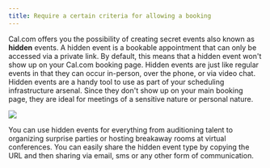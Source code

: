 ```yaml
---
title: Require a certain criteria for allowing a booking
---
```


Cal.com offers you the possibility of creating secret events also known as **hidden** events. A hidden event is a bookable appointment that can only be accessed via a private link. By default, this means that a hidden event won't show up on your Cal.com booking page. Hidden events are just like regular events in that they can occur in-person, over the phone, or via video chat. Hidden events are a handy tool to use as part of your scheduling infrastructure arsenal. Since they don't show up on your main booking page, they are ideal for meetings of a sensitive nature or personal nature.

[![](https://downloads.intercomcdn.com/i/o/1195411465/b9e2e44bfcfc50e9bcb29161/i1600x900-FLwHauFSTfJy_hoqypx.png?expires=1736299800&signature=8db878eb32cea060f991bbef9528635341c73253cefa11ea5b1fbcd7e053274b&req=dSEuE81%2FnIVZXPMW1HO4zbtNV4zAs9FUWFJsJMapnqeDwj3NXZu%2FH%2FmQbdXy%0AyuWcK1a5CRKSil4Iun0%3D%0A)](https://downloads.intercomcdn.com/i/o/1195411465/b9e2e44bfcfc50e9bcb29161/i1600x900-FLwHauFSTfJy_hoqypx.png?expires=1736299800&signature=8db878eb32cea060f991bbef9528635341c73253cefa11ea5b1fbcd7e053274b&req=dSEuE81%2FnIVZXPMW1HO4zbtNV4zAs9FUWFJsJMapnqeDwj3NXZu%2FH%2FmQbdXy%0AyuWcK1a5CRKSil4Iun0%3D%0A)

You can use hidden events for everything from auditioning talent to organizing surprise parties or hosting breakaway rooms at virtual conferences. You can easily share the hidden event type by copying the URL and then sharing via email, sms or any other form of communication.